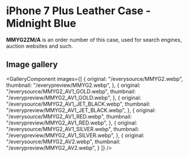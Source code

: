 
# iPhone 7 Plus Leather Case - Midnight Blue

<Callout type='info' emoji='👉🏻'>**MMYG2ZM/A** is an order number of this case, used for search engines, auction websites and such.</Callout>

## Image gallery

<GalleryComponent
    images={[
      {
        original: "/everysource/MMYG2.webp",
        thumbnail: "/everypreview/MMYG2.webp",
      },
      {
        original: "/everysource/MMYG2_AV1_GOLD.webp",
        thumbnail: "/everypreview/MMYG2_AV1_GOLD.webp",
      },
      {
        original: "/everysource/MMYG2_AV1_JET_BLACK.webp",
        thumbnail: "/everypreview/MMYG2_AV1_JET_BLACK.webp",
      },
      {
        original: "/everysource/MMYG2_AV1_RED.webp",
        thumbnail: "/everypreview/MMYG2_AV1_RED.webp",
      },
      {
        original: "/everysource/MMYG2_AV1_SILVER.webp",
        thumbnail: "/everypreview/MMYG2_AV1_SILVER.webp",
      },
      {
        original: "/everysource/MMYG2_AV2.webp",
        thumbnail: "/everypreview/MMYG2_AV2.webp",
      }
    ]}
  />
